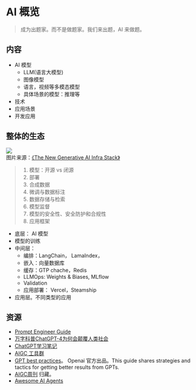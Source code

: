 # AI 概览
> 成为出题家。而不是做题家。我们来出题，AI 来做题。

## 内容
* AI 模型
  * LLM(语言大模型)
  * 图像模型
  * 语言，视频等多模态模型
  * 具体场景的模型：推理等
* 技术
* 应用场景
* 开发应用

## 整体的生态
![](./imgs/overview.jpg)  
图片来源：[《The New Generative AI Infra Stack》](https://medium.com/cowboy-ventures/the-new-infra-stack-for-generative-ai-9db8f294dc3f)
> 1. 模型：开源 vs 闭源
> 2. 部署
> 3. 合成数据
> 4. 微调与数据标注
> 5. 数据存储与检索
> 6. 模型监督
> 7. 模型的安全性、安全防护和合规性
> 8. 应用框架

* 底层： AI 模型
* 模型的训练
* 中间层：
    * 编排：LangChain， LamaIndex，
    * 嵌入：向量数据库
    * 缓存：GTP chache，Redis
    * LLMOps: Weights & Biases, MLflow
    * Validation
    * 应用部署： Vercel，Steamship
* 应用层。不同类型的应用


## 资源
* [Prompt Engineer Guide](https://www.promptingguide.ai/zh)
* [万字科普ChatGPT-4为何会颠覆人类社会](https://www.modevol.com/episode/clf9d5kni0zo301mm6tkl9t87)
* [ChatGPT学习笔记](https://wqw547243068.github.io/chatgpt)
* [AIGC 工具群](https://bytedance.feishu.cn/base/AIMAbnJxQaNgSGsBAtwcdAkLnvf?table=tblmZTd8VuUOOONh&view=vew0Eo17BB)
* [GPT best practices](https://platform.openai.com/docs/guides/gpt-best-practices)。 Openai 官方出品。This guide shares strategies and tactics for getting better results from GPTs. 
* [AIGC周刊](https://op7418.zhubai.love/) 归藏。
* [Awesome AI Agents](https://github.com/e2b-dev/awesome-ai-agents)
